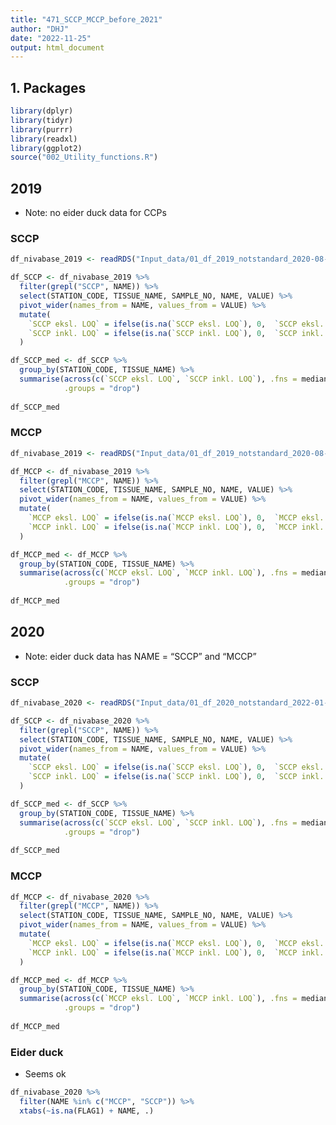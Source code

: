 ```yaml
---
title: "471_SCCP_MCCP_before_2021"
author: "DHJ"
date: "2022-11-25"
output: html_document
---
```




## 1. Packages  
```r

library(dplyr)
library(tidyr)
library(purrr)
library(readxl)
library(ggplot2)
source("002_Utility_functions.R")

```


## 2019  

* Note: no eider duck data for CCPs  

### SCCP  
```r

df_nivabase_2019 <- readRDS("Input_data/01_df_2019_notstandard_2020-08-05.rds")

df_SCCP <- df_nivabase_2019 %>%
  filter(grepl("SCCP", NAME)) %>%
  select(STATION_CODE, TISSUE_NAME, SAMPLE_NO, NAME, VALUE) %>%
  pivot_wider(names_from = NAME, values_from = VALUE) %>%
  mutate(
    `SCCP eksl. LOQ` = ifelse(is.na(`SCCP eksl. LOQ`), 0,  `SCCP eksl. LOQ`),
    `SCCP inkl. LOQ` = ifelse(is.na(`SCCP inkl. LOQ`), 0,  `SCCP inkl. LOQ`)
  ) 

df_SCCP_med <- df_SCCP %>%
  group_by(STATION_CODE, TISSUE_NAME) %>%
  summarise(across(c(`SCCP eksl. LOQ`, `SCCP inkl. LOQ`), .fns = median),
            .groups = "drop")
  
df_SCCP_med

```

### MCCP  
```r

df_nivabase_2019 <- readRDS("Input_data/01_df_2019_notstandard_2020-08-05.rds")

df_MCCP <- df_nivabase_2019 %>%
  filter(grepl("MCCP", NAME)) %>%
  select(STATION_CODE, TISSUE_NAME, SAMPLE_NO, NAME, VALUE) %>%
  pivot_wider(names_from = NAME, values_from = VALUE) %>%
  mutate(
    `MCCP eksl. LOQ` = ifelse(is.na(`MCCP eksl. LOQ`), 0,  `MCCP eksl. LOQ`),
    `MCCP inkl. LOQ` = ifelse(is.na(`MCCP inkl. LOQ`), 0,  `MCCP inkl. LOQ`)
  ) 

df_MCCP_med <- df_MCCP %>%
  group_by(STATION_CODE, TISSUE_NAME) %>%
  summarise(across(c(`MCCP eksl. LOQ`, `MCCP inkl. LOQ`), .fns = median),
            .groups = "drop")
  
df_MCCP_med

```





## 2020  

* Note: eider duck data has NAME = "SCCP" and "MCCP"  

### SCCP  
```r

df_nivabase_2020 <- readRDS("Input_data/01_df_2020_notstandard_2022-01-05.rds")

df_SCCP <- df_nivabase_2020 %>%
  filter(grepl("SCCP", NAME)) %>%
  select(STATION_CODE, TISSUE_NAME, SAMPLE_NO, NAME, VALUE) %>%
  pivot_wider(names_from = NAME, values_from = VALUE) %>%
  mutate(
    `SCCP eksl. LOQ` = ifelse(is.na(`SCCP eksl. LOQ`), 0,  `SCCP eksl. LOQ`),
    `SCCP inkl. LOQ` = ifelse(is.na(`SCCP inkl. LOQ`), 0,  `SCCP inkl. LOQ`)
  ) 

df_SCCP_med <- df_SCCP %>%
  group_by(STATION_CODE, TISSUE_NAME) %>%
  summarise(across(c(`SCCP eksl. LOQ`, `SCCP inkl. LOQ`), .fns = median),
            .groups = "drop")
  
df_SCCP_med

```

### MCCP  
```r

df_MCCP <- df_nivabase_2020 %>%
  filter(grepl("MCCP", NAME)) %>%
  select(STATION_CODE, TISSUE_NAME, SAMPLE_NO, NAME, VALUE) %>%
  pivot_wider(names_from = NAME, values_from = VALUE) %>%
  mutate(
    `MCCP eksl. LOQ` = ifelse(is.na(`MCCP eksl. LOQ`), 0,  `MCCP eksl. LOQ`),
    `MCCP inkl. LOQ` = ifelse(is.na(`MCCP inkl. LOQ`), 0,  `MCCP inkl. LOQ`)
  ) 

df_MCCP_med <- df_MCCP %>%
  group_by(STATION_CODE, TISSUE_NAME) %>%
  summarise(across(c(`MCCP eksl. LOQ`, `MCCP inkl. LOQ`), .fns = median),
            .groups = "drop")
  
df_MCCP_med

```


### Eider duck    

* Seems ok  

```r

df_nivabase_2020 %>%
  filter(NAME %in% c("MCCP", "SCCP")) %>%
  xtabs(~is.na(FLAG1) + NAME, .)

```

